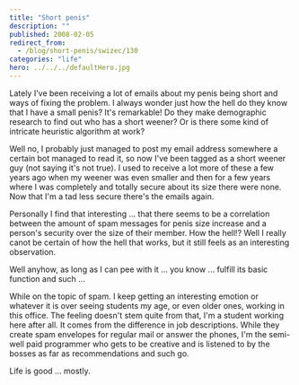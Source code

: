 ```yaml
---
title: "Short penis"
description: ""
published: 2008-02-05
redirect_from:
  - /blog/short-penis/swizec/130
categories: "life"
hero: ../../../defaultHero.jpg
---
```


Lately I've been receiving a lot of emails about my penis being short and ways of fixing the problem. I always wonder just how the hell do they know that I have a small penis? It's remarkable! Do they make demographic research to find out who has a short weener? Or is there some kind of intricate heuristic algorithm at work?

Well no, I probably just managed to post my email address somewhere a certain bot managed to read it, so now I've been tagged as a short weener guy (not saying it's not true). I used to receive a lot more of these a few years ago when my weener was even smaller and then for a few years where I was completely and totally secure about its size there were none. Now that I'm a tad less secure there's the emails again.

Personally I find that interesting ... that there seems to be a correlation between the amount of spam messages for penis size increase and a person's security over the size of their member. How the hell!? Well I really canot be certain of how the hell that works, but it still feels as an interesting observation.

Well anyhow, as long as I can pee with it ... you know ... fulfill its basic function and such ...

While on the topic of spam. I keep getting an interesting emotion or whatever it is over seeing students my age, or even older ones, working in this office. The feeling doesn't stem quite from that, I'm a student working here after all. It comes from the difference in job descriptions. While they create spam envelopes for regular mail or answer the phones, I'm the semi-well paid programmer who gets to be creative and is listened to by the bosses as far as recommendations and such go.

Life is good ... mostly.
